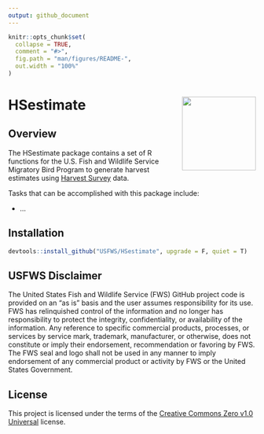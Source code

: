 ---
output: github_document
---

<!-- README.md is generated from README.Rmd. Please edit that file -->

```{r, include = FALSE}
knitr::opts_chunk$set(
  collapse = TRUE,
  comment = "#>",
  fig.path = "man/figures/README-",
  out.width = "100%"
)
```

# HSestimate <img width=150px src="man/figures/logo.svg" align="right" />

## Overview

The HSestimate package contains a set of R functions for the U.S. Fish and Wildlife Service Migratory Bird Program to generate harvest estimates using [Harvest Survey](https://www.fws.gov/harvestsurvey) data.

Tasks that can be accomplished with this package include:

* ...

## Installation

```r 
devtools::install_github("USFWS/HSestimate", upgrade = F, quiet = T)
```

## USFWS Disclaimer

The United States Fish and Wildlife Service (FWS) GitHub project code is provided on an “as is” basis and the user assumes responsibility for its use. FWS has relinquished control of the information and no longer has responsibility to protect the integrity, confidentiality, or availability of the information. Any reference to specific commercial products, processes, or services by service mark, trademark, manufacturer, or otherwise, does not constitute or imply their endorsement, recommendation or favoring by FWS. The FWS seal and logo shall not be used in any manner to imply endorsement of any commercial product or activity by FWS or the United States Government.

## License

This project is licensed under the terms of the [Creative Commons Zero v1.0 Universal](https://creativecommons.org/publicdomain/zero/1.0/) license.
